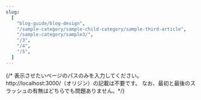 ```yaml
---
slug:
  [
    "blog-guide/blog-design",
    "/sample-category/sample-child-category/sample-third-article",
    "/sample-category/sample3/",
    "/3",
    "/4",
    "/5",
  ]
---
```


{/* 表示させたいページのパスのみを入力してください。
http://localhost:3000/（オリジン）の記載は不要です。 
なお、最初と最後のスラッシュの有無はどちらでも問題ありません。*/}